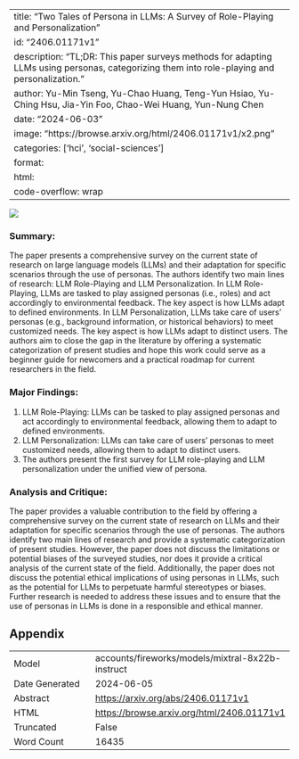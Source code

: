 
---
title: "Two Tales of Persona in LLMs: A Survey of Role-Playing and Personalization"
id: "2406.01171v1"
description: "TL;DR: This paper surveys methods for adapting LLMs using personas, categorizing them into role-playing and personalization."
author: Yu-Min Tseng, Yu-Chao Huang, Teng-Yun Hsiao, Yu-Ching Hsu, Jia-Yin Foo, Chao-Wei Huang, Yun-Nung Chen
date: "2024-06-03"
image: "https://browse.arxiv.org/html/2406.01171v1/x2.png"
categories: ['hci', 'social-sciences']
format:
  html:
    code-overflow: wrap
---

![](https://browse.arxiv.org/html/2406.01171v1/x2.png)

### Summary:
The paper presents a comprehensive survey on the current state of research on large language models (LLMs) and their adaptation for specific scenarios through the use of personas. The authors identify two main lines of research: LLM Role-Playing and LLM Personalization. In LLM Role-Playing, LLMs are tasked to play assigned personas (i.e., roles) and act accordingly to environmental feedback. The key aspect is how LLMs adapt to defined environments. In LLM Personalization, LLMs take care of users’ personas (e.g., background information, or historical behaviors) to meet customized needs. The key aspect is how LLMs adapt to distinct users. The authors aim to close the gap in the literature by offering a systematic categorization of present studies and hope this work could serve as a beginner guide for newcomers and a practical roadmap for current researchers in the field.

### Major Findings:
1. LLM Role-Playing: LLMs can be tasked to play assigned personas and act accordingly to environmental feedback, allowing them to adapt to defined environments.
2. LLM Personalization: LLMs can take care of users’ personas to meet customized needs, allowing them to adapt to distinct users.
3. The authors present the first survey for LLM role-playing and LLM personalization under the unified view of persona.

### Analysis and Critique:
The paper provides a valuable contribution to the field by offering a comprehensive survey on the current state of research on LLMs and their adaptation for specific scenarios through the use of personas. The authors identify two main lines of research and provide a systematic categorization of present studies. However, the paper does not discuss the limitations or potential biases of the surveyed studies, nor does it provide a critical analysis of the current state of the field. Additionally, the paper does not discuss the potential ethical implications of using personas in LLMs, such as the potential for LLMs to perpetuate harmful stereotypes or biases. Further research is needed to address these issues and to ensure that the use of personas in LLMs is done in a responsible and ethical manner.

## Appendix

|          |          |
|----------|----------|
| Model     | accounts/fireworks/models/mixtral-8x22b-instruct       |
| Date Generated     | 2024-06-05       |
| Abstract | [https://arxiv.org/abs/2406.01171v1](https://arxiv.org/abs/2406.01171v1)        |
| HTML     | [https://browse.arxiv.org/html/2406.01171v1](https://browse.arxiv.org/html/2406.01171v1)       |
| Truncated       | False       |
| Word Count       | 16435       |